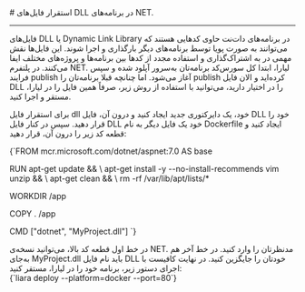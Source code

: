 

<Layout>
<Head>
<title>مستندات استقرار فایل‌های DLL برنامه‌های در NET. - لیارا</title>
<meta property="og:title" content="مستندات خدمات رایانش ابری لیارا" />
<meta property="og:description" content="مستندات مربوط به نحوه استقرار فایل‌های DLL یا Dynamic Link Library در پلتفرم دات‌نت در لیارا"  />
<meta property="og:image" content="https://files.liara.ir/liara/logos/liara-poster.jpg" />
</Head>
# استقرار فایل‌های DLL در برنامه‌های NET.
<hr className="mb-2" />

فایل‌های DLL یا Dynamic Link Library در برنامه‌های دات‌نت حاوی کدهایی هستند که می‌توانند به صورت پویا توسط برنامه‌های دیگر بارگذاری و اجرا شوند. این فایل‌ها نقش مهمی در به اشتراک‌گذاری و استفاده مجدد از کدها بین برنامه‌ها و پروژه‌های مختلف ایفا می‌کنند.
در پلتفرم NET. لیارا، ابتدا کل سورس‌کد برنامه‌تان به‌سرور آپلود شده و سپس فرایند publish آغاز می‌شود. اما چنانچه قبلا برنامه‌تان را publish کرده‌اید و الان فایل DLL را در اختیار دارید، می‌توانید با استفاده از روش زیر، صرفاً همین فایل را در لیارا، مستقر و اجرا کنید.

برای استقرار فایل dll خود، یک دایرکتوری جدید ایجاد کنید و درون آن، فایل DLL خود را قرار دهید.
سپس در کنار فایل DLL خود یک فایل دیگر به نام <Important>Dockerfile</Important> ایجاد کنید و قطعه کد زیر را درون آن، قرار دهید:

<div className="h-2" />
<div dir='ltr'>
    <Highlight className="bash">
        {`FROM mcr.microsoft.com/dotnet/aspnet:7.0 AS base

RUN apt-get update && \\
    apt-get install -y --no-install-recommends vim unzip && \\
    apt-get clean && \\
    rm -rf /var/lib/apt/lists/*

WORKDIR /app

COPY . /app

CMD ["dotnet", "MyProject.dll"]
`}
    </Highlight>
</div>
<div className="h-2" />
در خط اول قطعه کد بالا، می‌توانید نسخه‌ی NET. مدنظرتان را وارد کنید. در خط آخر هم به‌جای <Important>MyProject.dll</Important> باید نام فایل DLL خودتان را جایگزین کنید.
در نهایت کافیست با اجرای دستور زیر، برنامه خود را در لیارا، مستقر کنید:
<div className="h-2" />
<div dir='ltr'>
    <Highlight className="bash">
        {`liara deploy --platform=docker --port=80`}
    </Highlight>
</div>



</Layout>
